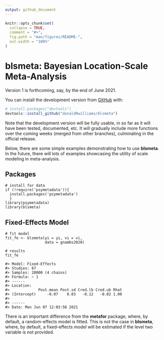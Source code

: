 ```yaml
---
output: github_document
---
```


<!-- README.md is generated from README.Rmd. Please edit that file -->

```r
knitr::opts_chunk$set(
  collapse = TRUE,
  comment = "#>",
  fig.path = "man/figures/README-",
  out.width = "100%"
)
```

# blsmeta: Bayesian Location-Scale Meta-Analysis

Version 1 is forthcoming, say, by the end of June 2021. 


You can install the development version from [GitHub](https://github.com/) with:

``` r
# install.packages("devtools")
devtools::install_github("donaldRwilliams/blsmeta")
```

Note that the development version will be fully usable, in so far 
as it will have been tested, documented, etc. It will gradually
include more functions over the coming weeks 
(merged from other branches), culminating in the official release.

Below, there are some simple examples demonstrating how to use **blsmeta**.
In the future, there will lots of examples showcasing the utility
of scale modeling in meta-analysis.

## Packages
```
# install for data
if (!require('psymetadata')){
  install.packages('psymetadata')
  }
library(psymetadata)
library(blsmeta)
```

## Fixed-Effects Model
```
# fit model
fit_fe <- blsmeta(yi = yi, vi = vi, 
                  data = gnambs2020)
                  
# results
fit_fe

#> Model: Fixed-Effects
#> Studies: 67 
#> Samples: 20000 (4 chains)
#> Formula: ~ 1 
#> ------
#> Location:
#>             Post.mean Post.sd Cred.lb Cred.ub Rhat
#> (Intercept)     -0.07    0.03   -0.12   -0.02 1.00
#>
#> ------
#> Date: Mon Jun 07 12:03:56 2021 
```
There is an important difference from the **metafor** package, where, by default,
a random-effects model is fitted. This is not the case in **blsmeta**, where, by default, a fixed-effects model will be estimated if the level two variable is 
not provided.